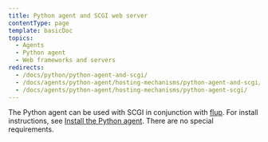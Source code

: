 ```yaml
---
title: Python agent and SCGI web server
contentType: page
template: basicDoc
topics:
  - Agents
  - Python agent
  - Web frameworks and servers
redirects:
  - /docs/python/python-agent-and-scgi/
  - /docs/agents/python-agent/hosting-mechanisms/python-agent-and-scgi/
  - /docs/agents/python-agent/hosting-mechanisms/python-agent-scgi/
---
```


The Python agent can be used with SCGI in conjunction with [flup](https://pypi.python.org/pypi/flup). For install instructions, see [Install the Python agent](/docs/agents/python-agent/installation-configuration/python-agent-installation). There are no special requirements.
